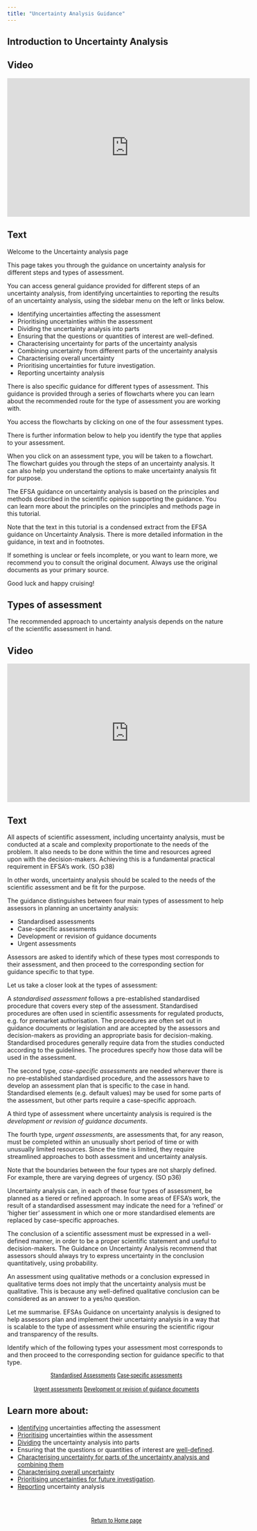 ```yaml
---
title: "Uncertainty Analysis Guidance"
---
```


## Introduction to Uncertainty Analysis

:::: {.panel-tabset}

## Video

<iframe width="560px" height="320px" allowfullscreen="true" allow="autoplay *" title="Sequence_01_UncertaintyAnalysis" src="https://lu.instructuremedia.com/embed/d1929ab4-2603-4607-89d4-0eba0309aabd" frameborder="0"></iframe>

## Text

Welcome to the Uncertainty analysis page 

This page takes you through the guidance on uncertainty analysis for different steps and types of assessment. 

You can access general guidance provided for different steps of an uncertainty analysis, from identifying uncertainties to reporting the results of an uncertainty analysis, using the sidebar menu on the left or links below.

- Identifying uncertainties affecting the assessment
- Prioritising uncertainties within the assessment
- Dividing the uncertainty analysis into parts
- Ensuring that the questions or quantities of interest are well-defined.
- Characterising uncertainty for parts of the uncertainty analysis
- Combining uncertainty from different parts of the uncertainty analysis
- Characterising overall uncertainty
- Prioritising uncertainties for future investigation.
- Reporting uncertainty analysis

There is also specific guidance for different types of assessment. This guidance is provided through a series of flowcharts where you can learn about the recommended route for the type of assessment you are working with. 

You access the flowcharts by clicking on one of the four assessment types. 

There is further information below to help you identify the type that applies to your assessment. 

When you click on an assessment type, you will be taken to a flowchart. The flowchart guides you through the steps of an uncertainty analysis. It can also help you understand the options to make uncertainty analysis fit for purpose. 

The EFSA guidance on uncertainty analysis is based on the principles and methods described in the scientific opinion supporting the guidance. You can learn more about the principles on the principles and methods page in this tutorial. 

Note that the text in this tutorial is a condensed extract from the EFSA guidance on Uncertainty Analysis. There is more detailed information in the guidance, in text and in footnotes. 

If something is unclear or feels incomplete, or you want to learn more, we recommend you to consult the original document. Always use the original documents as your primary source.

Good luck and happy cruising!
::::


## Types of assessment

The recommended approach to uncertainty analysis depends on the nature of the scientific assessment in hand. 

:::: {.panel-tabset}

## Video

<iframe width="560px" height="320px" allowfullscreen="true" allow="autoplay *" title="Sequence_TA_TypesOfAssessment" src="https://lu.instructuremedia.com/embed/0a5b4c3d-7b0a-4492-b23d-697552accc65" frameborder="0"></iframe>

## Text

All aspects of scientific assessment, including uncertainty analysis, must be conducted at a scale and complexity proportionate to the needs of the problem. It also needs to be done  within the time and resources agreed upon with the decision-makers. Achieving this is a fundamental practical requirement in EFSA’s work. (SO p38)

In other words, uncertainty analysis should be scaled to the needs of the scientific assessment and be fit for the purpose. 

The guidance distinguishes between four main types of assessment to help assessors in planning an uncertainty analysis:

- Standardised assessments
- Case-specific assessments
- Development or revision of guidance documents
- Urgent assessments


Assessors are asked to identify which of these types most corresponds to their assessment, and then proceed to the corresponding section for guidance specific to that type.

Let us take a closer look at the types of assessment:

A *standardised assessment* follows a pre-established standardised procedure that covers every step of the assessment. Standardised procedures are often used in scientific assessments for regulated products, e.g. for premarket authorisation. The procedures are often set out in guidance documents or legislation and are accepted by the assessors and decision-makers as providing an appropriate basis for decision-making. Standardised procedures generally require data from the studies conducted according to the guidelines. The procedures specify how those data will be used in the assessment. 

The second type, *case-specific assessments* are needed wherever there is no pre-established standardised procedure, and the assessors have to develop an assessment plan that is specific to the case in hand. Standardised elements (e.g. default values) may be used for some parts of the assessment, but other parts require a case-specific approach. 

A third type of assessment where uncertainty analysis is required is the *development or revision of guidance documents*. 

The fourth type, *urgent assessments*, are assessments that, for any reason, must be completed within an unusually short period of time or with unusually limited resources. Since the time is limited, they require streamlined approaches to both assessment and uncertainty analysis. 

Note that the boundaries between the four types are not sharply defined. For example, there are varying degrees of urgency. (SO p36)

Uncertainty analysis can, in each of these four types of assessment, be planned as a tiered or refined approach. In some areas of EFSA’s work, the result of a standardised assessment may indicate the need for a ‘refined’ or ‘higher tier’ assessment in which one or more standardised elements are replaced by case-specific approaches. 

The conclusion of a scientific assessment must be expressed in a well-defined manner, in order to be a proper scientific statement and useful to decision-makers. The Guidance on Uncertainty Analysis recommend that assessors should always try to express uncertainty in the conclusion quantitatively, using probability. 

An assessment using qualitative methods or a conclusion expressed in qualitative terms does not imply that the uncertainty analysis must be qualitative. This is because any well-defined qualitative conclusion can be considered as an answer to a yes/no question. 

Let me summarise. EFSAs Guidance on uncertainty analysis is designed to help assessors plan and implement their uncertainty analysis in a way that is scalable to the type of assessment while ensuring the scientific rigour and transparency of the results.  

::::


Identify which of the following types your assessment most corresponds to and then proceed to the corresponding section for guidance specific to that type.

::: {#start-btn style="font-family: 'Roboto Condensed', Roboto, sans-serif; text-align: center;"}
[Standardised Assessments](uncertainty-analysis/figure1.qmd){.btn .btn-secondary .btn role="button" data-toggle="tooltip" title="A standardised assessment follows a pre-established standardised procedure that covers every step of the assessment."}
[Case-specific assessments](uncertainty-analysis/figure5.qmd){.btn .btn-secondary .btn role="button"  data-toggle="tooltip" title="Scientific assessments where there is no pre-established standardised procedure, so the assessors have to develop an assessment plan that is specific to the case in hand. Standardised elements (e.g. default values) may be used for some parts of the assessment, but other parts require case-specific approaches."}
</br>
</br>
[Urgent assessments](uncertainty-analysis/figure11.qmd){.btn .btn-secondary .btn role="button"  data-toggle="tooltip" title="Assessments that, for any reason, must be completed within an unusually short period of time or with unusually limited resources, and therefore require streamlined approaches to both assessment and uncertainty analysis."}
[Development or revision of guidance documents](uncertainty-analysis/figure12.qmd){.btn .btn-secondary .btn role="button"  data-toggle="tooltip" title="Especially (but not only) those that describe existing standardised procedures or establish new ones."}
:::


:::{.callout-tip}
## Learn more about:

- [Identifying](uncertainty-analysis/identifying.qmd) uncertainties affecting the assessment
- [Prioritising](uncertainty-analysis/prioritizing.qmd) uncertainties within the assessment
- [Dividing](uncertainty-analysis/dividing.qmd) the uncertainty analysis into parts
- Ensuring that the questions or quantities of interest are [well-defined](uncertainty-analysis/well-defined.qmd).
- [Characterising uncertainty for parts of the uncertainty analysis and combining them](uncertainty-analysis/characterising-and-combining.qmd) 
- [Characterising overall uncertainty](uncertainty-analysis/overall.qmd)
- [Prioritising uncertainties for future investigation](uncertainty-analysis/future-investigation.qmd).
- [Reporting](uncertainty-analysis/reporting.qmd) uncertainty analysis
:::

</br>
</br>

::: {#start-btn style="font-family: 'Roboto Condensed', Roboto, sans-serif; text-align: center;"}
[Return to Home page](index.qmd){.btn .btn-secondary .btn role="button"}
:::